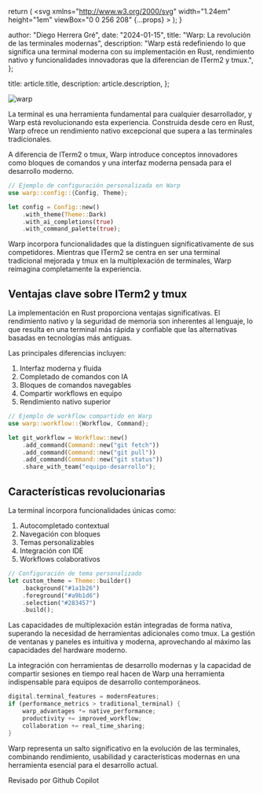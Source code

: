 
  return (
    <svg
      xmlns="http://www.w3.org/2000/svg"
      width="1.24em"
      height="1em"
      viewBox="0 0 256 208"
      {...props}
    >
      <path d="M205.28 31.36c14.096 14.88 20.016 35.2 22.512 63.68c6.626 0 12.805 1.47 16.976 7.152l7.792 10.56A17.55 17.55 0 0 1 256 123.2v28.688c-.008 3.704-1.843 7.315-4.832 9.504C215.885 187.222 172.35 208 128 208c-49.066 0-98.19-28.273-123.168-46.608c-2.989-2.189-4.825-5.8-4.832-9.504V123.2c0-3.776 1.2-7.424 3.424-10.464l7.792-10.544c4.173-5.657 10.38-7.152 16.992-7.152c2.496-28.48 8.4-48.8 22.512-63.68C77.331 3.165 112.567.06 127.552 0H128c14.72 0 50.4 2.88 77.28 31.36m-77.264 47.376c-3.04 0-6.544.176-10.272.544c-1.312 4.896-3.248 9.312-6.08 12.128c-11.2 11.2-24.704 12.928-31.936 12.928c-6.802 0-13.927-1.42-19.744-5.088c-5.502 1.808-10.786 4.415-11.136 10.912c-.586 12.28-.637 24.55-.688 36.824c-.026 6.16-.05 12.322-.144 18.488c.024 3.579 2.182 6.903 5.44 8.384C79.936 185.92 104.976 192 128.016 192c23.008 0 48.048-6.08 74.512-18.144c3.258-1.48 5.415-4.805 5.44-8.384c.317-18.418.062-36.912-.816-55.312h.016c-.342-6.534-5.648-9.098-11.168-10.912c-5.82 3.652-12.927 5.088-19.728 5.088c-7.232 0-20.72-1.728-31.936-12.928c-2.832-2.816-4.768-7.232-6.08-12.128a106 106 0 0 0-10.24-.544m-26.941 43.93c5.748 0 10.408 4.66 10.408 10.409v19.183c0 5.749-4.66 10.409-10.408 10.409s-10.408-4.66-10.408-10.409v-19.183c0-5.748 4.66-10.408 10.408-10.408m53.333 0c5.749 0 10.409 4.66 10.409 10.409v19.183c0 5.749-4.66 10.409-10.409 10.409c-5.748 0-10.408-4.66-10.408-10.409v-19.183c0-5.748 4.66-10.408 10.408-10.408M81.44 28.32c-11.2 1.12-20.64 4.8-25.44 9.92c-10.4 11.36-8.16 40.16-2.24 46.24c4.32 4.32 12.48 7.2 21.28 7.2c6.72 0 19.52-1.44 30.08-12.16c4.64-4.48 7.52-15.68 7.2-27.04c-.32-9.12-2.88-16.64-6.72-19.84c-4.16-3.68-13.6-5.28-24.16-4.32m68.96 4.32c-3.84 3.2-6.4 10.72-6.72 19.84c-.32 11.36 2.56 22.56 7.2 27.04c10.56 10.72 23.36 12.16 30.08 12.16c8.8 0 16.96-2.88 21.28-7.2c5.92-6.08 8.16-34.88-2.24-46.24c-4.8-5.12-14.24-8.8-25.44-9.92c-10.56-.96-20 .64-24.16 4.32M128 56c-2.56 0-5.6.16-8.96.48c.32 1.76.48 3.68.64 5.76c0 1.44 0 2.88-.16 4.48c3.2-.32 5.92-.32 8.48-.32s5.28 0 8.48.32c-.16-1.6-.16-3.04-.16-4.48c.16-2.08.32-4 .64-5.76c-3.36-.32-6.4-.48-8.96-.48"></path>
    </svg>
  );
}

  author: "Diego Herrera Gré",
  date: "2024-01-15",
  title: "Warp: La revolución de las terminales modernas",
  description:
    "Warp está redefiniendo lo que significa una terminal moderna con su implementación en Rust, rendimiento nativo y funcionalidades innovadoras que la diferencian de ITerm2 y tmux.",
};


  title: article.title,
  description: article.description,
};

<Image src={Warp} alt="warp" quality={100} loading="lazy" />

La terminal es una herramienta fundamental para cualquier desarrollador, y Warp está revolucionando esta experiencia. Construida desde cero en Rust, Warp ofrece un rendimiento nativo excepcional que supera a las terminales tradicionales.

A diferencia de ITerm2 o tmux, Warp introduce conceptos innovadores como bloques de comandos y una interfaz moderna pensada para el desarrollo moderno.

```rust
// Ejemplo de configuración personalizada en Warp
use warp::config::{Config, Theme};

let config = Config::new()
    .with_theme(Theme::Dark)
    .with_ai_completions(true)
    .with_command_palette(true);
```

Warp incorpora funcionalidades que la distinguen significativamente de sus competidores. Mientras que ITerm2 se centra en ser una terminal tradicional mejorada y tmux en la multiplexación de terminales, Warp reimagina completamente la experiencia.

## Ventajas clave sobre ITerm2 y tmux

La implementación en Rust proporciona ventajas significativas. El rendimiento nativo y la seguridad de memoria son inherentes al lenguaje, lo que resulta en una terminal más rápida y confiable que las alternativas basadas en tecnologías más antiguas.

Las principales diferencias incluyen:

1. Interfaz moderna y fluida
2. Completado de comandos con IA
3. Bloques de comandos navegables
4. Compartir workflows en equipo
5. Rendimiento nativo superior

```rust
// Ejemplo de workflow compartido en Warp
use warp::workflow::{Workflow, Command};

let git_workflow = Workflow::new()
    .add_command(Command::new("git fetch"))
    .add_command(Command::new("git pull"))
    .add_command(Command::new("git status"))
    .share_with_team("equipo-desarrollo");
```

## Características revolucionarias

La terminal incorpora funcionalidades únicas como:

1. Autocompletado contextual
2. Navegación con bloques
3. Temas personalizables
4. Integración con IDE
5. Workflows colaborativos

```rust
// Configuración de tema personalizado
let custom_theme = Theme::builder()
    .background("#1a1b26")
    .foreground("#a9b1d6")
    .selection("#283457")
    .build();
```

Las capacidades de multiplexación están integradas de forma nativa, superando la necesidad de herramientas adicionales como tmux. La gestión de ventanas y paneles es intuitiva y moderna, aprovechando al máximo las capacidades del hardware moderno.

La integración con herramientas de desarrollo modernas y la capacidad de compartir sesiones en tiempo real hacen de Warp una herramienta indispensable para equipos de desarrollo contemporáneos.

```rust
digital.terminal_features = modernFeatures;
if (performance_metrics > traditional_terminal) {
    warp_advantages *= native_performance;
    productivity += improved_workflow;
    collaboration += real_time_sharing;
}
```

Warp representa un salto significativo en la evolución de las terminales, combinando rendimiento, usabilidad y características modernas en una herramienta esencial para el desarrollo actual.

<div className="flex items-center gap-2 rounded-lg bg-gray-100 px-6 py-4 dark:bg-gray-800">
  <span className="text-sm font-medium text-gray-700 dark:text-gray-300">
    Revisado por Github Copilot
  </span>
  <LogosGithubCopilot
    width="32"
    height="32"
    alt="logo copilot"
    className="color-inverse text-black dark:invert"
  />
</div>
